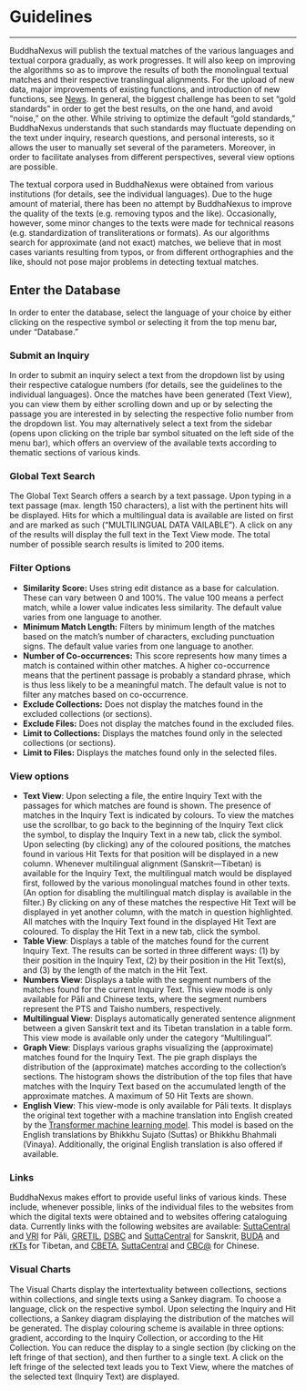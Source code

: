 
# Guidelines

---

BuddhaNexus will publish the textual matches of the various languages and textual corpora gradually, as work progresses. It will also keep on improving the algorithms so as to improve the results of both the monolingual textual matches and their respective translingual alignments. For the upload of new data, major improvements of existing functions, and introduction of new functions, see [News](/news). In general, the biggest challenge has been to set “gold standards” in order to get the best results, on the one hand, and avoid “noise,” on the other. While striving to optimize the default “gold standards,” BuddhaNexus understands that such standards may fluctuate depending on the text under inquiry, research questions, and personal interests, so it allows the user to manually set several of the parameters. Moreover, in order to facilitate analyses from different perspectives, several view options are possible.

The textual corpora used in BuddhaNexus were obtained from various institutions (for details, see the individual languages). Due to the huge amount of material, there has been no attempt by BuddhaNexus to improve the quality of the texts (e.g. removing typos and the like). Occasionally, however, some minor changes to the texts were made for technical reasons (e.g. standardization of transliterations or formats). As our algorithms search for approximate (and not exact) matches, we believe that in most cases variants resulting from typos, or from different orthographies and the like, should not pose major problems in detecting textual matches.

## Enter the Database

In order to enter the database, select the language of your choice by either clicking on the respective symbol or selecting it from the top menu bar, under “Database.”

### Submit an Inquiry

In order to submit an inquiry select a text from the dropdown list by using their respective catalogue numbers (for details, see the guidelines to the individual languages). Once the matches have been generated (Text View), you can view them by either scrolling down and up or by selecting the passage you are interested in by selecting the respective folio number from the dropdown list. You may alternatively select a text from the sidebar (opens upon clicking on the triple bar symbol situated on the left side of the menu bar), which offers an overview of the available texts according to thematic sections of various kinds.

### Global Text Search

The Global Text Search offers a search by a text passage. Upon typing in a text passage (max. length 150 characters), a list with the pertinent hits will be displayed. Hits for which a multilingual data is available are listed on first and are marked as such (“MULTILINGUAL DATA VAILABLE”). A click on any of the results will display the full text in the Text View mode. The total number of possible search results is limited to 200 items.

### Filter Options

*   **Similarity Score:** Uses string edit distance as a base for calculation. These can vary between 0 and 100%. The value 100 means a perfect match, while a lower value indicates less similarity. The default value varies from one language to another.
*   **Minimum Match Length:** Filters by minimum length of the matches based on the match’s number of characters, excluding punctuation signs. The default value varies from one language to another.
*   **Number of Co-occurrences:** This score represents how many times a match is contained within other matches. A higher co-occurrence means that the pertinent passage is probably a standard phrase, which is thus less likely to be a meaningful match. The default value is not to filter any matches based on co-occurrence.
*   **Exclude Collections:** Does not display the matches found in the excluded collections (or sections).
*   **Exclude Files:** Does not display the matches found in the excluded files.
*   **Limit to Collections:** Displays the matches found only in the selected collections (or sections).
*   **Limit to Files:** Displays the matches found only in the selected files.

### View options

*   **Text View**: Upon selecting a file, the entire Inquiry Text with the passages for which matches are found is shown. The presence of matches in the Inquiry Text is indicated by colours. To view the matches use the scrollbar, to go back to the beginning of the Inquiry Text click the symbol, to display the Inquiry Text in a new tab, click the symbol. Upon selecting (by clicking) any of the coloured positions, the matches found in various Hit Texts for that position will be displayed in a new column. Whenever multilingual alignment (Sanskrit—Tibetan) is available for the Inquiry Text, the multilingual match would be displayed first, followed by the various monolingual matches found in other texts. (An option for disabling the multilingual match display is available in the filter.) By clicking on any of these matches the respective Hit Text will be displayed in yet another column, with the match in question highlighted. All matches with the Inquiry Text found in the displayed Hit Text are coloured. To display the Hit Text in a new tab, click the symbol.
*   **Table View**: Displays a table of the matches found for the current Inquiry Text. The results can be sorted in three different ways: (1) by their position in the Inquiry Text, (2) by their position in the Hit Text(s), and (3) by the length of the match in the Hit Text.
*   **Numbers View**: Displays a table with the segment numbers of the matches found for the current Inquiry Text. This view mode is only available for Pāli and Chinese texts, where the segment numbers represent the PTS and Taisho numbers, respectively.
*   **Multilingual View**: Displays automatically generated sentence alignment between a given Sanskrit text and its Tibetan translation in a table form. This view mode is available only under the category “Multilingual”.
*   **Graph View**: Displays various graphs visualizing the (approximate) matches found for the Inquiry Text. The pie graph displays the distribution of the (approximate) matches according to the collection’s sections. The histogram shows the distribution of the top files that have matches with the Inquiry Text based on the accumulated length of the approximate matches. A maximum of 50 Hit Texts are shown.
*   **English View**: This view-mode is only available for Pāli texts. It displays the original text together with a machine translation into English created by the [Transformer machine learning model](https://github.com/tensorflow/tensor2tensor). This model is based on the English translations by Bhikkhu Sujato (Suttas) or Bhikkhu Bhahmali (Vinaya). Additionally, the original English translation is also offered if available.

### Links

BuddhaNexus makes effort to provide useful links of various kinds. These include, whenever possible, links of the individual files to the websites from which the digital texts were obtained and to websites offering cataloguing data. Currently links with the following websites are available: [SuttaCentral](https://suttacentral.net) and [VRI](https://tipitaka.org/) for Pāli, [GRETIL](http://gretil.sub.uni-goettingen.de/gretil.html), [DSBC](http://www.dsbcproject.org) and [SuttaCentral](https://suttacentral.net) for Sanskrit, [BUDA](https://www.bdrc.io/buda-archive/) and [rKTs](https://www.istb.univie.ac.at/kanjur/rktsneu/sub/index.php) for Tibetan, and [CBETA](https://cbeta.org), [SuttaCentral](https://suttacentral.net) and [CBC@](https://dazangthings.nz/cbc/) for Chinese.

### Visual Charts

The Visual Charts display the intertextuality between collections, sections within collections, and single texts using a Sankey diagram. To choose a language, click on the respective symbol. Upon selecting the Inquiry and Hit collections, a Sankey diagram displaying the distribution of the matches will be generated. The display colouring scheme is available in three options: gradient, according to the Inquiry Collection, or according to the Hit Collection. You can reduce the display to a single section (by clicking on the left fringe of that section), and then further to a single text. A click on the left fringe of the selected text leads you to Text View, where the matches of the selected text (Inquiry Text) are displayed.

